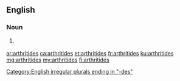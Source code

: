 ==English==

===Noun===
{{head|en|noun plural form}}

# {{context|medicine|lang=en}} {{plural of|arthritis|lang=en}}

[[Category:English irregular plurals ending in "-des"]]

[[ar:arthritides]]
[[ca:arthritides]]
[[et:arthritides]]
[[fr:arthritides]]
[[ku:arthritides]]
[[mg:arthritides]]
[[my:arthritides]]
[[fi:arthritides]]